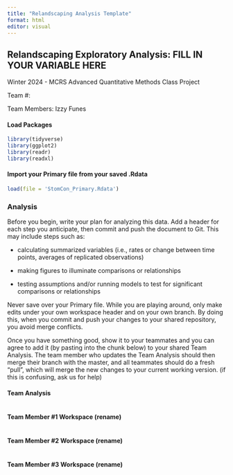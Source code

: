 ```yaml
---
title: "Relandscaping Analysis Template"
format: html
editor: visual
---
```


## Relandscaping Exploratory Analysis: FILL IN YOUR VARIABLE HERE

Winter 2024 - MCRS Advanced Quantitative Methods Class Project

Team #:

Team Members: Izzy Funes

#### Load Packages

```r
library(tidyverse)
library(ggplot2)
library(readr)
library(readxl)
```

#### Import your Primary file from your saved .Rdata

```r
load(file = 'StomCon_Primary.Rdata')
```

### Analysis

Before you begin, write your plan for analyzing this data. Add a header for each step you anticipate, then commit and push the document to Git. This may include steps such as:

-   calculating summarized variables (i.e., rates or change between time points, averages of replicated observations)

-   making figures to illuminate comparisons or relationships

-   testing assumptions and/or running models to test for significant comparisons or relationships

Never save over your Primary file. While you are playing around, only make edits under your own workspace header and on your own branch. By doing this, when you commit and push your changes to your shared repository, you avoid merge conflicts.

Once you have something good, show it to your teammates and you can agree to add it (by pasting into the chunk below) to your shared Team Analysis. The team member who updates the Team Analysis should then merge their branch with the master, and all teammates should do a fresh "pull", which will merge the new changes to your current working version. (if this is confusing, ask us for help)

#### Team Analysis

```r

```

#### Team Member #1 Workspace (rename)

```r

```

#### Team Member #2 Workspace (rename)

```r

```

#### Team Member #3 Workspace (rename)

```r

```
